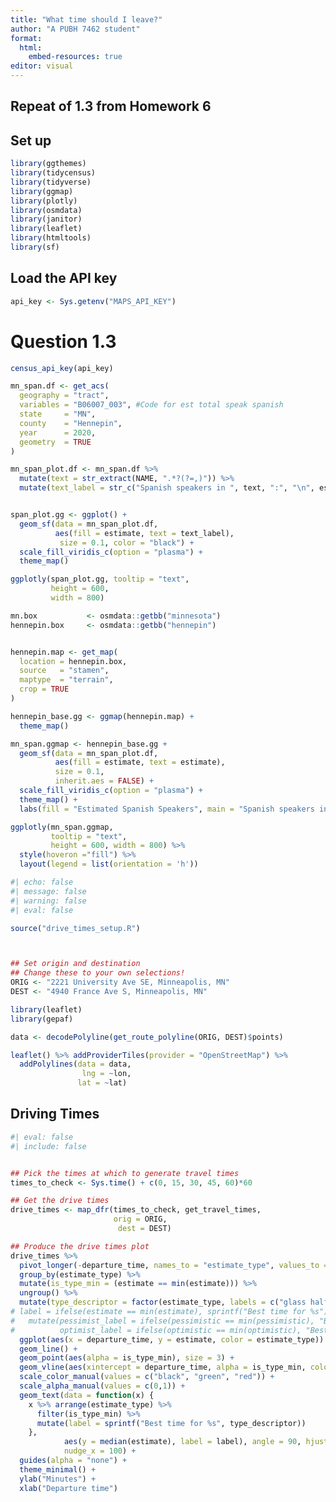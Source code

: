 ---
title: "What time should I leave?"
author: "A PUBH 7462 student"
format: 
  html:
    embed-resources: true
editor: visual
---

## Repeat of 1.3 from Homework 6

## Set up
```{r}
library(ggthemes)
library(tidycensus)
library(tidyverse)
library(ggmap)
library(plotly)
library(osmdata)
library(janitor)
library(leaflet)
library(htmltools)
library(sf)
```


## Load the API key

```{r}
api_key <- Sys.getenv("MAPS_API_KEY")
```


# Question 1.3

```{r, include=FALSE}

census_api_key(api_key)

mn_span.df <- get_acs(
  geography = "tract",
  variables = "B06007_003", #Code for est total speak spanish
  state     = "MN",
  county    = "Hennepin",
  year      = 2020,
  geometry  = TRUE
)

mn_span_plot.df <- mn_span.df %>%
  mutate(text = str_extract(NAME, ".*?(?=,)")) %>%
  mutate(text_label = str_c("Spanish speakers in ", text, ":", "\n", estimate))


span_plot.gg <- ggplot() +
  geom_sf(data = mn_span_plot.df, 
          aes(fill = estimate, text = text_label),
           size = 0.1, color = "black") +
  scale_fill_viridis_c(option = "plasma") +
  theme_map()

ggplotly(span_plot.gg, tooltip = "text",
         height = 600,
         width = 800) 

mn.box           <- osmdata::getbb("minnesota")
hennepin.box     <- osmdata::getbb("hennepin")


hennepin.map <- get_map(
  location = hennepin.box,
  source   = "stamen",
  maptype  = "terrain",
  crop = TRUE
)

hennepin_base.gg <- ggmap(hennepin.map) +
  theme_map()

mn_span.ggmap <- hennepin_base.gg +
  geom_sf(data = mn_span_plot.df,
          aes(fill = estimate, text = estimate),
          size = 0.1,
          inherit.aes = FALSE) +
  scale_fill_viridis_c(option = "plasma") +
  theme_map() +
  labs(fill = "Estimated Spanish Speakers", main = "Spanish speakers in Hennepin County, MN")


```

```{r}
ggplotly(mn_span.ggmap, 
         tooltip = "text",
         height = 600, width = 800) %>%
  style(hoveron ="fill") %>%
  layout(legend = list(orientation = 'h'))

```



```{r}
#| echo: false
#| message: false
#| warning: false
#| eval: false

source("drive_times_setup.R")



## Set origin and destination
## Change these to your own selections!
ORIG <- "2221 University Ave SE, Minneapolis, MN"
DEST <- "4940 France Ave S, Minneapolis, MN"
```



```{r, eval=FALSE, echo=FALSE}


library(leaflet)
library(gepaf)

data <- decodePolyline(get_route_polyline(ORIG, DEST)$points)

leaflet() %>% addProviderTiles(provider = "OpenStreetMap") %>%
  addPolylines(data = data, 
                lng = ~lon,
               lat = ~lat)
```

## Driving Times

```{r}
#| eval: false
#| include: false


## Pick the times at which to generate travel times
times_to_check <- Sys.time() + c(0, 15, 30, 45, 60)*60

## Get the drive times
drive_times <- map_dfr(times_to_check, get_travel_times, 
                       orig = ORIG,
                        dest = DEST)

## Produce the drive times plot
drive_times %>% 
  pivot_longer(-departure_time, names_to = "estimate_type", values_to = "estimate") %>%
  group_by(estimate_type) %>%
  mutate(is_type_min = (estimate == min(estimate))) %>%
  ungroup() %>%
  mutate(type_descriptor = factor(estimate_type, labels = c("glass half full", "optimists", "pessimists"))) %>%
# label = ifelse(estimate == min(estimate), sprintf("Best time for %s")))
#   mutate(pessimist_label = ifelse(pessimistic == min(pessimistic), "Best time\nfor pessimists", ""),
#          optimist_label = ifelse(optimistic == min(optimistic), "Best time\nfor optimists", "")) %>%
  ggplot(aes(x = departure_time, y = estimate, color = estimate_type)) +
  geom_line() +
  geom_point(aes(alpha = is_type_min), size = 3) +
  geom_vline(aes(xintercept = departure_time, alpha = is_type_min, color = estimate_type), linetype = "dashed") +
  scale_color_manual(values = c("black", "green", "red")) +
  scale_alpha_manual(values = c(0,1)) +
  geom_text(data = function(x) { 
    x %>% arrange(estimate_type) %>% 
      filter(is_type_min) %>% 
      mutate(label = sprintf("Best time for %s", type_descriptor))
    },
            aes(y = median(estimate), label = label), angle = 90, hjust = 0, nudge_y = mean(drive_times$best_guess)*0.05,
            nudge_x = 100) +
  guides(alpha = "none") +
  theme_minimal() +
  ylab("Minutes") +
  xlab("Departure time")
```
